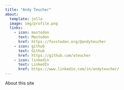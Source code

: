 ```yaml
---
title: "Andy Teucher"
about:
  template: jolla
  image: img/profile.png
  links:
    - icon: mastodon
      text: Mastodon
      href: https://fosstodon.org/@andyteucher
    - icon: github
      text: Github
      href: https://github.com/ateucher
    - icon: linkedin
      text: LinkedIn
      href: https://www.linkedin.com/in/andyteucher/
---
```


About this site
